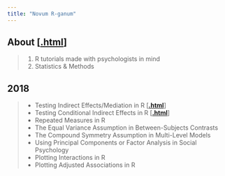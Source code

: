 ```yaml
---
title: "Novum R-ganum"
---
```


## About [[**.html**](blog_entries/2018/nrg00/nrg00.html)]
> 1. R tutorials made with psychologists in mind
> 2. Statistics & Methods

## 2018
> * Testing Indirect Effects/Mediation in R [[**.html**](blog_entries/2018/nrg01/nrg01.html)]
> * Testing Conditional Indirect Effects in R [[**.html**](blog_entries/2018/nrg02/nrg02.html)]
> * Repeated Measures in R
> * The Equal Variance Assumption in Between-Subjects Contrasts
> * The Compound Symmetry Assumption in Multi-Level Models
> * Using Principal Components or Factor Analysis in Social Psychology
> * Plotting Interactions in R
> * Plotting Adjusted Associations in R